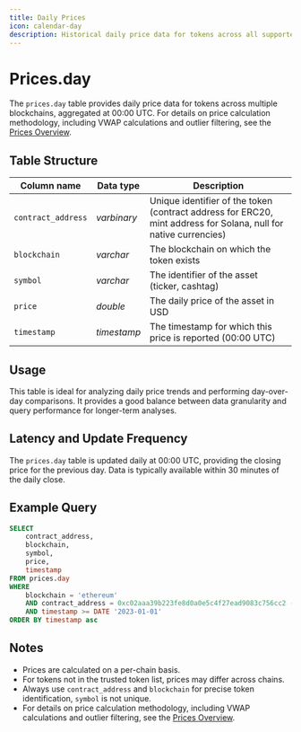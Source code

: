 ```yaml
---
title: Daily Prices
icon: calendar-day
description: Historical daily price data for tokens across all supported blockchains, aggregated at 00:00 UTC
---
```


# Prices.day

The `prices.day` table provides daily price data for tokens across multiple blockchains, aggregated at 00:00 UTC.
For details on price calculation methodology, including VWAP calculations and outlier filtering, see the [Prices Overview](/data-catalog/curated/prices/overview#methodology).

## Table Structure

| Column name        | Data type   | Description                                   |
| ------------------ | ----------- | --------------------------------------------- |
| `contract_address` | _varbinary_ | Unique identifier of the token (contract address for ERC20, mint address for Solana, null for native currencies) |
| `blockchain`       | _varchar_   | The blockchain on which the token exists      |
| `symbol`           | _varchar_   | The identifier of the asset (ticker, cashtag) |
| `price`            | _double_    | The daily price of the asset in USD           |
| `timestamp`        | _timestamp_ | The timestamp for which this price is reported (00:00 UTC) |

## Usage

This table is ideal for analyzing daily price trends and performing day-over-day comparisons. It provides a good balance between data granularity and query performance for longer-term analyses.

## Latency and Update Frequency

The `prices.day` table is updated daily at 00:00 UTC, providing the closing price for the previous day. Data is typically available within 30 minutes of the daily close.

## Example Query

```sql
SELECT
    contract_address,
    blockchain,
    symbol,
    price,
    timestamp
FROM prices.day
WHERE
    blockchain = 'ethereum'
    AND contract_address = 0xc02aaa39b223fe8d0a0e5c4f27ead9083c756cc2 -- WETH
    AND timestamp >= DATE '2023-01-01'
ORDER BY timestamp asc
```

## Notes

- Prices are calculated on a per-chain basis.
- For tokens not in the trusted token list, prices may differ across chains.
- Always use `contract_address` and `blockchain` for precise token identification, `symbol` is not unique.
- For details on price calculation methodology, including VWAP calculations and outlier filtering, see the [Prices Overview](/data-catalog/curated/prices/overview#methodology).
